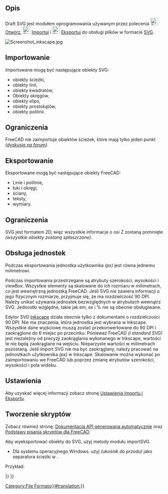 <languages/>

{{Docnav/pl
|[[Draft_DXF/pl|Autodesk .DXF .DWG]]
|[[Draft_OCA/pl|Open Cad format .OCA]]
|[[Draft_Module/pl|środowisko pracy Rysunek Roboczy]]
|IconL=
|IconR=
|IconC=Workbench_Draft.svg
}}

{{TOCright}}

<span id="Description"></span>
==Opis==

Draft SVG jest modułem oprogramowania używanym przez polecenia [[File:Std_Open.svg|24px]] [[Std_Open/pl|Otwórz]], [[File:Std_Import.svg|24px]] [[Std_Import/pl|Importuj]] i [[File:Std_Export.svg|24px]] [[Std_Export/pl|Eksportuj]] do obsługi plików w formacie [[SVG/pl|SVG]].

[[Image:Screenshot inkscape.jpg]]
{{Caption|Rysunek Inkscape wyeksportowany do SVG, który jest następnie otwierany w FreeCAD.}}

<span id="Importing"></span>
==Importowanie==

Importowane mogą być następujące obiekty SVG:
* obiekty ścieżki,
* obiekty linii,
* obiekty kwadratów,
* Obiekty okręgów,
* obiekty elips,
* obiekty prostokątów,
* obiekty polilinii.

<span id="Limitations"></span>
==Ograniczenia==

FreeCAD nie zaimportuje obiektów ścieżek, które mają tylko jeden punkt ''([https://forum.freecadweb.org/viewtopic.php?f=3&t=43856 dyskusja na forum])''.

<span id="Exporting"></span>
==Eksportowanie==

Eksportowane mogą być następujące obiekty FreeCAD:
* Linie i polilinie,
* łuki i okręgi,
* ściany,
* teksty,
* wymiary.

<span id="Limitations"></span>
==Ograniczenia==

SVG jest formatem 2D, więc wszystkie informacje o osi Z zostaną pominięte ''(wszystkie obiekty zostaną spłaszczone)''.

<span id="Unit_Handling"></span>
==Obsługa jednostek==

Podczas eksportowania jednostka użytkownika ''(px)'' jest równa jednemu milimetrowi. 

Podczas importowania przestrzegane są atrybuty szerokości, wysokości i viewBox. Wszystkie elementy są skalowane do ich rozmiaru w milimetrach, co jest wewnętrzną jednostką FreeCAD. Jeśli SVG nie zawiera informacji o jego fizycznym rozmiarze, przyjmuje się, że ma rozdzielczość 90 DPI.
Należy unikać używania jednostek bezwzględnych w atrybutach wewnątrz SVG. Jednostki względne, takie jak em, ex i % nie są obecnie obsługiwane.

Edytor SVG [https://inkscape.org/ Inkscape] działa obecnie tylko z dokumentami o rozdzielczości 90 DPI. Nie ma znaczenia, która jednostka jest wybrana w Inkscape. Wszystkie dane wyjściowe muszą zostać przekonwertowane do 90 DPI i zaokrąglone do 6 miejsc po przecinku. Ponieważ FreeCAD ''(i standard SVG)'' jest niezależny od precyzji zaokrąglania wykonanego w Inkscape, wartości te nie będą zaokrąglane na wejściu. Nieparzyste wartości w milimetrach pozostaną.
Jeśli import SVG nie ma być zaokrąglany, należy pracować na jednostkach użytkownika ''(px)'' w Inkscape. Skalowanie można wykonać po zaimportowaniu we FreeCAD lub poprzez zmianę atrybutów szerokości, wysokości i pola widoku.

<span id="Preferences"></span>
==Ustawienia==

Aby uzyskać więcej informacji zobacz stronę [[Import_Export_Preferences/pl|Ustawienia Importu i Eksportu]].

<span id="Scripting"></span>
==Tworzenie skryptów==

Zobacz również stronę: [https://freecad.github.io/SourceDoc/ Dokumentacja API generowana automatycznie] oraz [[FreeCAD_Scripting_Basics/pl|Podstawy pisania skryptów dla FreeCAD]].

Aby wyeksportować obiekty do SVG, użyj metody {{incode|export}} modułu importSVG.

{{Code|code=
importSVG.export(exportList, filename)
}}

* Dla systemu operacyjnego Windows: użyj {{FileName|/}} ''(ukośnik do przodu)'' jako separatora ścieżki w {{Incode|filename}}.

Przykład:

{{Code|code=
import FreeCAD as App
import Draft
import importSVG

doc = App.newDocument()

polygon1 = Draft.make_polygon(3, radius=500)
polygon2 = Draft.make_polygon(5, radius=1500)

doc.recompute()

objects = [polygon1, polygon2]
importSVG.export(objects, "/home/user/Pictures/myfile.svg")
}}


{{Docnav/pl
|[[Draft_DXF/pl|Autodesk .DXF .DWG]]
|[[Draft_OCA/pl|Open Cad format .OCA]]
|[[Draft_Module/pl|środowisko pracy Rysunek Roboczy]]
|IconL=
|IconR=
|IconC=Workbench_Draft.svg
}}

{{Draft Tools navi{{#translation:}}}}
{{Userdocnavi{{#translation:}}}}
[[Category:File Formats{{#translation:}}]]